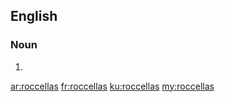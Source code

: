 ==English==

===Noun===
{{head|en}}

# {{plural of|roccella}}

[[ar:roccellas]]
[[fr:roccellas]]
[[ku:roccellas]]
[[my:roccellas]]